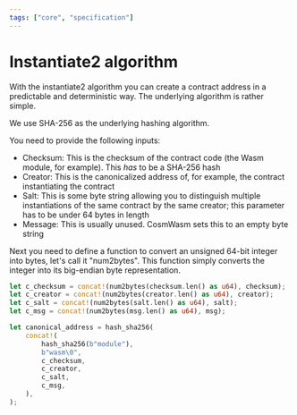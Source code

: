 ```yaml
---
tags: ["core", "specification"]
---
```


# Instantiate2 algorithm

With the instantiate2 algorithm you can create a contract address in a
predictable and deterministic way. The underlying algorithm is rather simple.

We use SHA-256 as the underlying hashing algorithm.

You need to provide the following inputs:

- Checksum: This is the checksum of the contract code (the Wasm module, for
  example). This _has_ to be a SHA-256 hash
- Creator: This is the canonicalized address of, for example, the contract instantiating the
  contract
- Salt: This is some byte string allowing you to distinguish multiple
  instantiations of the same contract by the same creator; this parameter has to
  be under 64 bytes in length
- Message: This is usually unused. CosmWasm sets this to an empty byte string

Next you need to define a function to convert an unsigned 64-bit integer into
bytes, let's call it "num2bytes". This function simply converts the integer into
its big-endian byte representation.

```rust filename="instantiate2.rs" template="instantiate-spec"
let c_checksum = concat!(num2bytes(checksum.len() as u64), checksum);
let c_creator = concat!(num2bytes(creator.len() as u64), creator);
let c_salt = concat!(num2bytes(salt.len() as u64), salt);
let c_msg = concat!(num2bytes(msg.len() as u64), msg);

let canonical_address = hash_sha256(
    concat!(
        hash_sha256(b"module"),
        b"wasm\0",
        c_checksum,
        c_creator,
        c_salt,
        c_msg,
    ),
);
```
